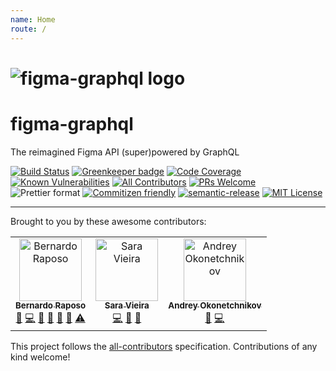 ```yaml
---
name: Home
route: /
---
```


# ![figma-graphql logo][logo]

# figma-graphql

The reimagined Figma API (super)powered by GraphQL

[![Build Status][build-badge]][travis] [![Greenkeeper badge][greenkeeper-badge]][greenkeeper] [![Code Coverage][coverage-badge]][coverage] [![Known Vulnerabilities][snyk-badge]][snyk] [![All Contributors](https://img.shields.io/badge/all_contributors-3-orange.svg?style=flat-square)](#contributors) [![PRs Welcome][prs-badge]][prs] <br /> ![Prettier format][prettier-badge] [![Commitizen friendly][commitizen-badge]][commitizen] [![semantic-release][semantic-badge]][semantic] [![MIT License][license-badge]][license]

---

Brought to you by these awesome contributors:

<!-- ALL-CONTRIBUTORS-LIST:START - Do not remove or modify this section -->
<!-- prettier-ignore -->
<table><tr><td align="center"><a href="http://bernardoraposo.com"><img src="https://avatars2.githubusercontent.com/u/38172?v=4" width="100px;" alt="Bernardo Raposo"/><br /><sub><b>Bernardo Raposo</b></sub></a><br /><a href="#question-braposo" title="Answering Questions">💬</a> <a href="https://github.com/braposo/figma-graphql/commits?author=braposo" title="Code">💻</a> <a href="https://github.com/braposo/figma-graphql/commits?author=braposo" title="Documentation">📖</a> <a href="#design-braposo" title="Design">🎨</a> <a href="#ideas-braposo" title="Ideas, Planning, & Feedback">🤔</a> <a href="#review-braposo" title="Reviewed Pull Requests">👀</a> <a href="https://github.com/braposo/figma-graphql/commits?author=braposo" title="Tests">⚠️</a></td><td align="center"><a href="http://iamsaravieira.com"><img src="https://avatars0.githubusercontent.com/u/1051509?v=4" width="100px;" alt="Sara Vieira"/><br /><sub><b>Sara Vieira</b></sub></a><br /><a href="https://github.com/braposo/figma-graphql/commits?author=SaraVieira" title="Code">💻</a> <a href="https://github.com/braposo/figma-graphql/commits?author=SaraVieira" title="Documentation">📖</a> <a href="#review-SaraVieira" title="Reviewed Pull Requests">👀</a></td><td align="center"><a href="http://okonet.ru"><img src="https://avatars3.githubusercontent.com/u/11071?v=4" width="100px;" alt="Andrey Okonetchnikov"/><br /><sub><b>Andrey Okonetchnikov</b></sub></a><br /><a href="https://github.com/braposo/figma-graphql/commits?author=okonet" title="Documentation">📖</a> <a href="https://github.com/braposo/figma-graphql/commits?author=okonet" title="Code">💻</a></td></tr></table>

<!-- ALL-CONTRIBUTORS-LIST:END -->

This project follows the [all-contributors](https://github.com/all-contributors/all-contributors) specification. Contributions of any kind welcome!

[logo]: https://raw.githubusercontent.com/braposo/figma-graphql/master/assets/logo.svg?sanitize=true
[license-badge]: https://img.shields.io/npm/l/figma-graphql.svg?style=flat-square
[license]: https://github.com/braposo/figma-graphql/blob/master/LICENSE
[prs-badge]: https://img.shields.io/badge/PRs-welcome-brightgreen.svg?style=flat-square
[prs]: http://makeapullrequest.com
[codesandbox-badge]: https://codesandbox.io/static/img/play-codesandbox.svg
[codesandbox]: https://codesandbox.io/s/github/braposo/figma-graphql/
[prettier-badge]: https://img.shields.io/badge/code_style-prettier-ff69b4.svg?style=flat-square
[build-badge]: https://img.shields.io/travis/com/braposo/figma-graphql.svg?style=flat-square
[travis]: https://travis-ci.com/braposo/figma-graphql
[coverage-badge]: https://img.shields.io/codecov/c/github/braposo/figma-graphql.svg?style=flat-square
[coverage]: https://codecov.io/github/braposo/figma-graphql
[snyk-badge]: https://snyk.io/test/github/braposo/figma-graphql/badge.svg?style=flat-square
[snyk]: https://snyk.io/test/github/braposo/figma-graphql
[commitizen-badge]: https://img.shields.io/badge/commitizen-friendly-brightgreen.svg?style=flat-square
[commitizen]: http://commitizen.github.io/cz-cli/
[semantic-badge]: https://img.shields.io/badge/%20%20%F0%9F%93%A6%F0%9F%9A%80-semantic--release-e10079.svg?style=flat-square
[semantic]: https://github.com/semantic-release/semantic-release
[greenkeeper-badge]: https://badges.greenkeeper.io/braposo/figma-graphql.svg?style=flat-square
[greenkeeper]: https://greenkeeper.io/
